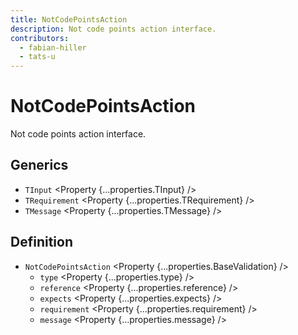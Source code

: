 ```yaml
---
title: NotCodePointsAction
description: Not code points action interface.
contributors:
  - fabian-hiller
  - tats-u
---
```



# NotCodePointsAction

Not code points action interface.

## Generics

- `TInput` <Property {...properties.TInput} />
- `TRequirement` <Property {...properties.TRequirement} />
- `TMessage` <Property {...properties.TMessage} />

## Definition

- `NotCodePointsAction` <Property {...properties.BaseValidation} />
  - `type` <Property {...properties.type} />
  - `reference` <Property {...properties.reference} />
  - `expects` <Property {...properties.expects} />
  - `requirement` <Property {...properties.requirement} />
  - `message` <Property {...properties.message} />
